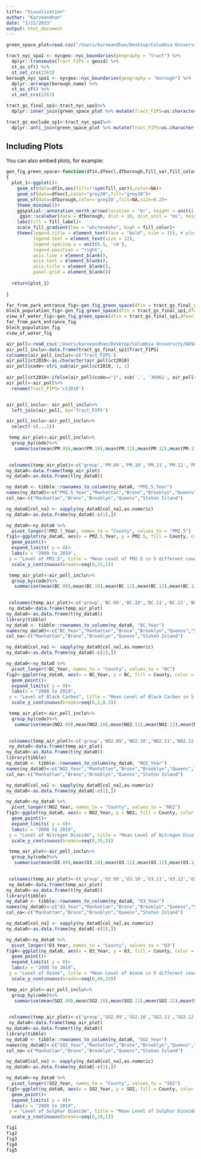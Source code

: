 ```yaml
---
title: "Visualization"
author: "Karveandhan"
date: "2/22/2023"
output: html_document
---
```


```r
green_space_plot=read.csv("/Users/karveandhan/Desktop/Columbia University/DASHI Project/nvi_asthma/data/processed/preprocessing/greenspace_data_for_plot.csv")
```



```r
tract_nyc_spa1 <- nycgeo::nyc_boundaries(geography = "tract") %>% 
  dplyr::transmute(Tract_FIPS = geoid) %>%
  st_as_sf() %>%
  st_set_crs(2263)
borough_nyc_spa1 <- nycgeo::nyc_boundaries(geography = "borough") %>% 
  dplyr::arrange(borough_name) %>%
  st_as_sf() %>%
  st_set_crs(2263)

tract_gs_final_sp1<-tract_nyc_spa1%>%
  dplyr::inner_join(green_space_plot %>% mutate(Tract_FIPS=as.character(tract)%>% trimws()),by ='Tract_FIPS')

tract_gs_exclude_sp1<-tract_nyc_spa1%>%
  dplyr::anti_join(green_space_plot %>% mutate(Tract_FIPS=as.character(tract)%>% trimws()),by ='Tract_FIPS')
```

## Including Plots

You can also embed plots, for example:

```r
gen_fig_green_space<-function(dfin,dfexcl,dfborough,fill_var,fill_color,fill_label,lab_borough)
{
  plot_1<-ggplot()+
    geom_sf(data=dfin,aes(fill=!!sym(fill_var)),color=NA)+
    geom_sf(data=dfexcl,color="grey30",fill="grey30")+
    geom_sf(data=dfborough,color='grey20',fill=NA,size=0.2)+
    theme_minimal()+
    ggspatial::annotation_north_arrow(location = 'br', height = unit(1,'cm'), width = unit(1.1, 'cm'), pad_x = unit(1.5, "cm"), pad_y = unit(0.5, "cm"), style = north_arrow_orienteering(fill = c('black','black'), text_size = 11))+
     ggsn::scalebar(data = dfborough, dist = 10, dist_unit = "mi", height = 0.01, st.size = 5, st.dist = 0.05, transform = FALSE, model = 'WGS84', location = "bottomright")+
    labs(fill = fill_label)+
    scale_fill_gradient(low = "whitesmoke", high = fill_color)+
    theme(legend.title = element_text(face = "bold", size = 15), # plot.title = element_text(hjust = 0.75, face = "bold", size = 15),
          legend.text = element_text(size = 12),
          legend.spacing.x = unit(0.5, 'cm'),
          legend.position = "right",
          axis.line = element_blank(),
          axis.text = element_blank(),
          axis.title = element_blank(),
          panel.grid = element_blank())
    
  return(plot_1)
    
}

```


```r
far_from_park_entrance_fig<-gen_fig_green_space(dfin = tract_gs_final_sp1,dfexcl = tract_gs_exclude_sp1,dfborough = borough_nyc_spa1,fill_var ='BWDP_Pop',fill_label ="Estimated residential population\n not within 500m \nof a park entrance ",lab_borough = 'borough_name', fill_color = '#6b3c03')
block_population_fig<-gen_fig_green_space(dfin = tract_gs_final_sp1,dfexcl = tract_gs_exclude_sp1,dfborough = borough_nyc_spa1,fill_var ='population',fill_label = "Population",lab_borough = 'borough_name', fill_color = '#950f00')
view_of_water_fig<-gen_fig_green_space(dfin = tract_gs_final_sp1,dfexcl = tract_gs_exclude_sp1,dfborough = borough_nyc_spa1,fill_var ='WVW_Pop',fill_label = "View\n of Water",lab_borough = 'borough_name', fill_color = '#006195')
far_from_park_entrance_fig
block_population_fig
view_of_water_fig

```


```r
air_poll<-read_csv('/Users/karveandhan/Desktop/Columbia University/DASHI Project/nvi_asthma/data/processed/AirPoll_ct2010.csv')
air_poll_inclu<-data.frame(tract_gs_final_sp1$Tract_FIPS)
colnames(air_poll_inclu)<-c('Tract_FIPS')
air_poll$ct2010<-as.character(air_poll$ct2010)
air_poll$code<-stri_sub(air_poll$ct2010, 1, 1)
 
air_poll$ct2010<-ifelse(air_poll$code=="1", sub('.', '36061', air_poll$ct2010), ifelse(air_poll$code=="2", sub('.', '36005', air_poll$ct2010), ifelse(air_poll$code=="3", sub('.', '36047', air_poll$ct2010), ifelse(air_poll$code=="4", sub('.', '36081', air_poll$ct2010), sub('.', '36085', air_poll$ct2010)))))
air_poll<-air_poll%>%
  rename(Tract_FIPS='ct2010')


air_poll_inclu<- air_poll_inclu%>%
  left_join(air_poll, by='Tract_FIPS')

air_poll_inclu<-air_poll_inclu%>%
  select(-c(...1))
```



```r
 temp_air_plot<-air_poll_inclu%>%
  group_by(code)%>%
   summarise(mean(PM.09),mean(PM.10),mean(PM.11),mean(PM.12),mean(PM.13),mean(PM.14),mean(PM.15),mean(PM.16),mean(PM.17),mean(PM.18),mean(PM.19))

 
 colnames(temp_air_plot)<-c('group','PM.09','PM.10','PM.11','PM.12','PM.13','PM.14','PM.15','PM.16','PM.17','PM.18','PM.19')
ny_data0<-data.frame(temp_air_plot)
ny_data0<-as.data.frame(t(ny_data0))

ny_data0 <- tibble::rownames_to_column(ny_data0, "PM2.5_Year")
names(ny_data0)<-c("PM2.5_Year","Manhattan","Bronx","Brooklyn","Queens","Staten Island")
col_na<-c("Manhattan","Bronx","Brooklyn","Queens","Staten Island")

ny_data0[col_na] <- sapply(ny_data0[col_na],as.numeric)
ny_data0<-as.data.frame(ny_data0[-c(1),])

ny_data0<-ny_data0 %>%
  pivot_longer(!PM2.5_Year, names_to = "County", values_to = "PM2.5")
fig1<-ggplot(ny_data0, aes(x = PM2.5_Year, y = PM2.5, fill = County, color = County))+
  geom_point()+
  expand_limits( y = 0)+
  labs(x = "2008 to 2019", 
 y = "Level of PM2.5", title = "Mean Level of PM2.5 in 5 different counties in New York for different years")+
  scale_y_continuous(breaks=seq(0,15,1))

```


```r
 temp_air_plot<-air_poll_inclu%>%
  group_by(code)%>%
   summarise(mean(BC.09),mean(BC.10),mean(BC.11),mean(BC.12),mean(BC.13),mean(BC.14),mean(BC.15),mean(BC.16),mean(BC.17),mean(BC.18),mean(BC.19))

 
 colnames(temp_air_plot)<-c('group','BC.09','BC.10','BC.11','BC.12','BC.13','BC.14','BC.15','BC.16','BC.17','BC.18','BC.19')
 ny_data0<-data.frame(temp_air_plot)
ny_data0<-as.data.frame(t(ny_data0))
library(tibble)
ny_data0 <- tibble::rownames_to_column(ny_data0, "BC_Year")
names(ny_data0)<-c("BC_Year","Manhattan","Bronx","Brooklyn","Queens","Staten Island")
col_na<-c("Manhattan","Bronx","Brooklyn","Queens","Staten Island")

ny_data0[col_na] <- sapply(ny_data0[col_na],as.numeric)
ny_data0<-as.data.frame(ny_data0[-c(1),])

ny_data0<-ny_data0 %>%
  pivot_longer(!BC_Year, names_to = "County", values_to = "BC")
fig2<-ggplot(ny_data0, aes(x = BC_Year, y = BC, fill = County, color = County))+
  geom_point()+
  expand_limits( y = 0)+
  labs(x = "2008 to 2019", 
 y = "Level of Black Carbon", title = "Mean Level of Black Carbon in 5 different counties in New York for different years")+
  scale_y_continuous(breaks=seq(0,2,0.2))

```


```r
 temp_air_plot<-air_poll_inclu%>%
  group_by(code)%>%
   summarise(mean(NO2.09),mean(NO2.10),mean(NO2.11),mean(NO2.12),mean(NO2.13),mean(NO2.14),mean(NO2.15),mean(NO2.16),mean(NO2.17),mean(NO2.18),mean(NO2.19))

 
 colnames(temp_air_plot)<-c('group','NO2.09','NO2.10','NO2.11','NO2.12','NO2.13','NO2.14','NO2.15','NO2.16','NO2.17','NO2.18','NO2.19')
 ny_data0<-data.frame(temp_air_plot)
ny_data0<-as.data.frame(t(ny_data0))
library(tibble)
ny_data0 <- tibble::rownames_to_column(ny_data0, "NO2_Year")
names(ny_data0)<-c("NO2_Year","Manhattan","Bronx","Brooklyn","Queens","Staten Island")
col_na<-c("Manhattan","Bronx","Brooklyn","Queens","Staten Island")

ny_data0[col_na] <- sapply(ny_data0[col_na],as.numeric)
ny_data0<-as.data.frame(ny_data0[-c(1),])

ny_data0<-ny_data0 %>%
  pivot_longer(!NO2_Year, names_to = "County", values_to = "NO2")
fig3<-ggplot(ny_data0, aes(x = NO2_Year, y = NO2, fill = County, color = County))+
  geom_point()+
  expand_limits( y = 0)+
  labs(x = "2008 to 2019", 
 y = "Level of Nitrogen Dioxide", title = "Mean Level of Nitrogen Dioxide in 5 different counties in New York for different years")+
  scale_y_continuous(breaks=seq(0,35,5))

```


```r
 temp_air_plot<-air_poll_inclu%>%
  group_by(code)%>%
   summarise(mean(O3.09),mean(O3.10),mean(O3.11),mean(O3.12),mean(O3.13),mean(O3.14),mean(O3.15),mean(O3.16),mean(O3.17),mean(O3.18),mean(O3.19))

 
 colnames(temp_air_plot)<-c('group','O3.09','O3.10','O3.11','O3.12','O3.13','O3.14','O3.15','O3.16','O3.17','O3.18','O3.19')
 ny_data0<-data.frame(temp_air_plot)
ny_data0<-as.data.frame(t(ny_data0))
library(tibble)
ny_data0 <- tibble::rownames_to_column(ny_data0, "O3_Year")
names(ny_data0)<-c("O3_Year","Manhattan","Bronx","Brooklyn","Queens","Staten Island")
col_na<-c("Manhattan","Bronx","Brooklyn","Queens","Staten Island")

ny_data0[col_na] <- sapply(ny_data0[col_na],as.numeric)
ny_data0<-as.data.frame(ny_data0[-c(1),])

ny_data0<-ny_data0 %>%
  pivot_longer(!O3_Year, names_to = "County", values_to = "O3")
fig4<-ggplot(ny_data0, aes(x = O3_Year, y = O3, fill = County, color = County))+
  geom_point()+
  expand_limits( y = 0)+
  labs(x = "2008 to 2019", 
 y = "Level of Ozone", title = "Mean Level of Ozone in 5 different counties in New York for different years")+
  scale_y_continuous(breaks=seq(0,40,10))


```

```r
temp_air_plot<-air_poll_inclu%>%
  group_by(code)%>%
   summarise(mean(SO2.09),mean(SO2.10),mean(SO2.11),mean(SO2.12),mean(SO2.13),mean(SO2.14),mean(SO2.15),mean(SO2.16))

 
 colnames(temp_air_plot)<-c('group','SO2.09','SO2.10','SO2.11','SO2.12','SO2.13','SO2.14','SO2.15','SO2.16')
 ny_data0<-data.frame(temp_air_plot)
ny_data0<-as.data.frame(t(ny_data0))
library(tibble)
ny_data0 <- tibble::rownames_to_column(ny_data0, "SO2_Year")
names(ny_data0)<-c("SO2_Year","Manhattan","Bronx","Brooklyn","Queens","Staten Island")
col_na<-c("Manhattan","Bronx","Brooklyn","Queens","Staten Island")

ny_data0[col_na] <- sapply(ny_data0[col_na],as.numeric)
ny_data0<-as.data.frame(ny_data0[-c(1),])

ny_data0<-ny_data0 %>%
  pivot_longer(!SO2_Year, names_to = "County", values_to = "SO2")
fig5<-ggplot(ny_data0, aes(x = SO2_Year, y = SO2, fill = County, color = County))+
  geom_point()+
  expand_limits( y = 0)+
  labs(x = "2008 to 2019", 
 y = "Level of Sulphur Dioxide", title = "Mean Level of Sulphur Dioxide in 5 different counties in New York for different years")+
  scale_y_continuous(breaks=seq(0,10,1))

```

```r
fig1
fig2
fig3
fig4
fig5

```